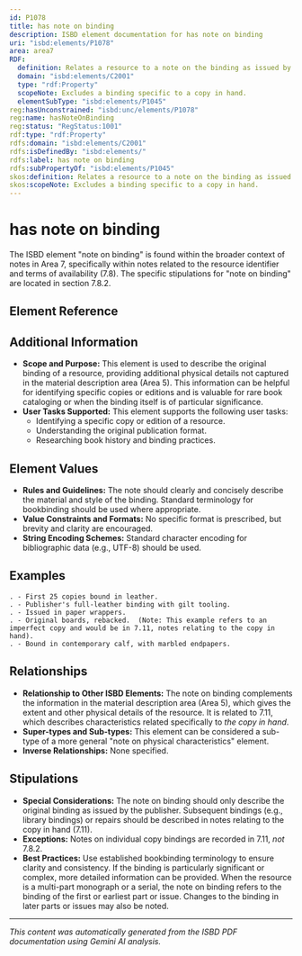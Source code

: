 ```yaml
---
id: P1078
title: has note on binding
description: ISBD element documentation for has note on binding
uri: "isbd:elements/P1078"
area: area7
RDF:
  definition: Relates a resource to a note on the binding as issued by the publisher.
  domain: "isbd:elements/C2001"
  type: "rdf:Property"
  scopeNote: Excludes a binding specific to a copy in hand.
  elementSubType: "isbd:elements/P1045"
reg:hasUnconstrained: "isbd:unc/elements/P1078"
reg:name: hasNoteOnBinding
reg:status: "RegStatus:1001"
rdf:type: "rdf:Property"
rdfs:domain: "isbd:elements/C2001"
rdfs:isDefinedBy: "isbd:elements/"
rdfs:label: has note on binding
rdfs:subPropertyOf: "isbd:elements/P1045"
skos:definition: Relates a resource to a note on the binding as issued by the publisher.
skos:scopeNote: Excludes a binding specific to a copy in hand.
---
```

# has note on binding

The ISBD element "note on binding" is found within the broader context of notes in Area 7, specifically within notes related to the resource identifier and terms of availability (7.8). The specific stipulations for "note on binding" are located in section 7.8.2.

## Element Reference


<ElementReference frontMatter={frontMatter} />

## Additional Information

- **Scope and Purpose:** This element is used to describe the original binding of a resource, providing additional physical details not captured in the material description area (Area 5). This information can be helpful for identifying specific copies or editions and is valuable for rare book cataloging or when the binding itself is of particular significance.
- **User Tasks Supported:** This element supports the following user tasks:
    - Identifying a specific copy or edition of a resource.
    - Understanding the original publication format.
    - Researching book history and binding practices.

## Element Values

- **Rules and Guidelines:** The note should clearly and concisely describe the material and style of the binding. Standard terminology for bookbinding should be used where appropriate.
- **Value Constraints and Formats:** No specific format is prescribed, but brevity and clarity are encouraged.
- **String Encoding Schemes:**  Standard character encoding for bibliographic data (e.g., UTF-8) should be used.

## Examples

```
. - First 25 copies bound in leather.
. - Publisher's full-leather binding with gilt tooling.
. - Issued in paper wrappers.
. - Original boards, rebacked.  (Note: This example refers to an imperfect copy and would be in 7.11, notes relating to the copy in hand).
. - Bound in contemporary calf, with marbled endpapers.
```

## Relationships

- **Relationship to Other ISBD Elements:** The note on binding complements the information in the material description area (Area 5), which gives the extent and other physical details of the resource. It is related to 7.11, which describes characteristics related specifically to *the copy in hand*.
- **Super-types and Sub-types:** This element can be considered a sub-type of a more general "note on physical characteristics" element.
- **Inverse Relationships:**  None specified.

## Stipulations

- **Special Considerations:**  The note on binding should only describe the original binding as issued by the publisher.  Subsequent bindings (e.g., library bindings) or repairs should be described in notes relating to the copy in hand (7.11).
- **Exceptions:** Notes on individual copy bindings are recorded in 7.11, *not* 7.8.2.
- **Best Practices:** Use established bookbinding terminology to ensure clarity and consistency. If the binding is particularly significant or complex, more detailed information can be provided. When the resource is a multi-part monograph or a serial, the note on binding refers to the binding of the first or earliest part or issue. Changes to the binding in later parts or issues may also be noted.

---

*This content was automatically generated from the ISBD PDF documentation using Gemini AI analysis.*
